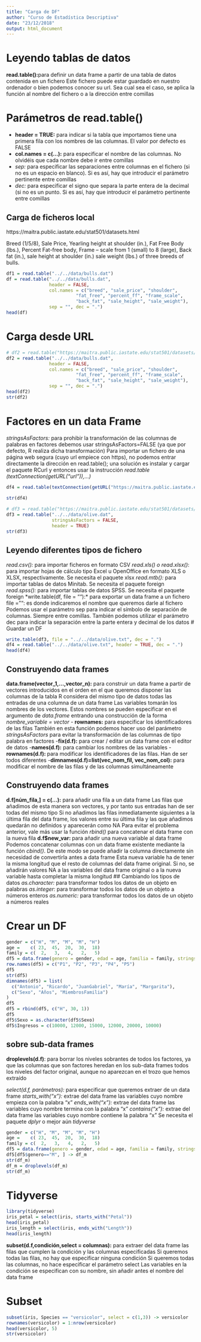 ```yaml
---
title: "Carga de DF"
author: "Curso de Estadística Descriptiva"
date: "23/12/2018"
output: html_document
---
```

# Leyendo tablas de datos
**read.table():**para definir un data frame a partir de una tabla de datos contenida en un fichero
Este fichero puede estar guardado en nuestro ordenador o bien podemos conocer su url. Sea cual sea el caso, se aplica la función al nombre del fichero o a la dirección entre comillas

# Parámetros de read.table()

- **header = TRUE:** para indicar si la tabla que importamos tiene una primera fila con los nombres de las columnas. El valor por defecto es FALSE
- **col.names = c(...):** para especificar el nombre de las columnas. No olvidéis que cada nombre debe ir entre comillas
- *sep:* para especificar las separaciones entre columnas en el fichero (si no es un espacio en blanco). Si es así, hay que introducir el parámetro pertinente entre comillas
- *dec:* para especificar el signo que separa la parte entera de la decimal (si no es un punto. Si es así, hay que introducir el parámetro pertinente entre comillas

##  Carga de ficheros local
https://maitra.public.iastate.edu/stat501/datasets.html

Breed (1/5/8), 
Sale Price, 
Yearling height at shoulder (in.), 
Fat Free Body (lbs.), 
Percent Fat-free body, 
Frame -- scale from 1 (small) to 8 (large), 
Back fat (in.), 
sale height at shoulder (in.) 
sale weight (lbs.) of three breeds of bulls.

```r
df1 = read.table("../../data/bulls.dat")
df = read.table("../../data/bulls.dat",
                header = FALSE, 
                col.names = c("breed", "sale_price", "shoulder",
                          "fat_free", "percent_ff", "frame_scale",
                          "back_fat", "sale_height", "sale_weight"),
                sep = "", dec = ".")
head(df)
```

# Carga desde URL

```r
# df2 = read.table("https://maitra.public.iastate.edu/stat501/datasets/bulls.dat",
df2 = read.table("../../data/bulls.dat",
                header = FALSE, 
                col.names = c("breed", "sale_price", "shoulder",
                          "fat_free", "percent_ff", "frame_scale",
                          "back_fat", "sale_height", "sale_weight"),
                sep = "", dec = ".")
head(df2)
str(df2)
```


# Factores en un data Frame
*stringsAsFactors:* para prohibir la transformación de las columnas de palabras en factores debemos usar stringsAsFactors=FALSE (ya que por defecto, R realiza dicha transformación)
Para importar un fichero de una página web segura (cuyo url empiece con https), no podemos entrar directamente la dirección en read.table(); una solución es instalar y cargar el paquete RCurl y entonces usar la instrucción *read.table (textConnection(getURL(“url ”)),...)*
```r
df4 = read.table(textConnection(getURL("https://maitra.public.iastate.edu/stat501/datasets/olive.dat")))
                  
str(df4)
```


```r

# df3 = read.table("https://maitra.public.iastate.edu/stat501/datasets/olive.dat",
df3 = read.table("../../data/olive.dat",
                 stringsAsFactors = FALSE,
                 header = TRUE)
str(df3)
```
## Leyendo diferentes tipos de fichero
*read.csv():* para importar ficheros en formato CSV
*read.xls() o read.xlsx()*: para importar hojas de cálculo tipo Excel u OpenOffice en formato XLS o XLSX, respectivamente. Se necesita el paquete xlsx
*read.mtb():* para importar tablas de datos Minitab. Se necesita el paquete foreign
*read.spss():* para importar tablas de datos SPSS. Se necesita el paquete foreign
*write.table(df, file = ""):* para exportar un data frame a un fichero
file = "": es donde indicaremos el nombre que queremos darle al fichero
Podemos usar el parámetro sep para indicar el símbolo de separación de columnas. Siempre entre comillas. También podemos utilizar el parámetro dec para indicar la separación entre la parte entera y decimal de los datos
# Guardar un DF

```r
write.table(df3, file = "../../data/olive.txt", dec = ".")
df4 = read.table("../../data/olive.txt", header = TRUE, dec = ".")
head(df4)
```
## Construyendo data frames
**data.frame(vector_1,...,vector_n):** para construir un data frame a partir de vectores introducidos en el orden en el que queremos disponer las columnas de la tabla
R considera del mismo tipo de datos todas las entradas de una columna de un data frame
Las variables tomarán los nombres de los vectores. Estos nombres se pueden especificar en el argumento de *data.frame* entrando una construcción de la forma *nombre_variable = vector*
- **rownames:** para especificar los identificadores de las filas
También en esta función podemos hacer uso del parámetro *stringsAsFactors* para evitar la transformación de las columnas de tipo palabra en factores
-**fix(d.f):** para crear / editar un data frame con el editor de datos
-**names(d.f):** para cambiar los nombres de las variables
-**rownames(d.f): **para modificar los identificadores de las filas. Han de ser todos diferentes
-**dimnames(d.f)=list(vec_nom_fil, vec_nom_col):** para modificar el nombre de las filas y de las columnas simultáneamente

## Construyendo data frames
**d.f[núm_fila,] = c(...):** para añadir una fila a un data frame
Las filas que añadimos de esta manera son vectores, y por tanto sus entradas han de ser todas del mismo tipo
Si no añadimos las filas inmediatamente siguientes a la última fila del data frame, los valores entre su última fila y las que añadimos quedarán no definidos y aparecerán como NA
Para evitar el problema anterior, vale más usar la función *rbind()* para concatenar el data frame con la nueva fila
**d.f$new_var: **para añadir una nueva variable al data frame
Podemos concatenar columnas con un data frame existente mediante la función *cbind()*. De este modo se puede añadir la columna directamente sin necesidad de convertirla antes a data frame
Esta nueva variable ha de tener la misma longitud que el resto de columnas del data frame original. Si no, se añadirán valores NA a las variables del data frame original o a la nueva variable hasta completar la misma longitud
## Cambiando los tipos de datos
*as.character: *para transformar todos los datos de un objeto en palabras
*as.integer:* para transformar todos los datos de un objeto a números enteros
*as.numeric:* para transformar todos los datos de un objeto a números reales

# Crear un DF

```r
gender = c("H", "M", "M", "M", "H")
age =    c( 23,  45,  20,  30,  18)
family = c(  2,   3,   4,   2,   5)
df5 = data.frame(genero = gender, edad = age, familia = family, stringsAsFactors = TRUE)
row.names(df5) = c("P1", "P2", "P3", "P4", "P5")
df5
str(df5)
dimnames(df5) = list(
  c("Antonio", "Ricardo", "JuanGabriel", "María", "Margarita"),
  c("Sexo", "Años", "MiembrosFamilia")
)
df5
df5 = rbind(df5, c("H", 30, 1))
df5
df5$Sexo = as.character(df5$Sexo)
df5$Ingresos = c(10000, 12000, 15000, 12000, 20000, 10000)
```
## sobre sub-data frames
**droplevels(d.f)**: para borrar los niveles sobrantes de todos los factores, ya que las columnas que son factores heredan en los sub-data frames todos los niveles del factor original, aunque no aparezcan en el trozo que hemos extraído

*select(d.f, parámetros):* para especificar que queremos extraer de un data frame
*starts_with("x"): *extrae del data frame las variables cuyo nombre empieza con la palabra "x"
*ends_with("x"):* extrae del data frame las variables cuyo nombre termina con la palabra "x"
*contains("x"):* extrae del data frame las variables cuyo nombre contiene la palabra "x"
Se necesita el paquete *dplyr* o mejor aún *tidyverse*

```r
gender = c("H", "M", "M", "M", "H")
age =    c( 23,  45,  20,  30,  18)
family = c(  2,   3,   4,   2,   5)
df5 = data.frame(genero = gender, edad = age, familia = family, stringsAsFactors = TRUE)
df5[df5$genero=="M", ] -> df_m
str(df_m)
df_m = droplevels(df_m)
str(df_m)
```

# Tidyverse
```r
library(tidyverse)
iris_petal = select(iris, starts_with("Petal"))
head(iris_petal)
iris_length = select(iris, ends_with("Length"))
head(iris_length)
```
**subset(d.f,condición,select = columnas):** para extraer del data frame las filas que cumplen la condición y las columnas especificadas
Si queremos todas las filas, no hay que especificar ninguna condición
Si queremos todas las columnas, no hace especificar el parámetro select
Las variables en la condición se especifican con su nombre, sin añadir antes el nombre del data frame

# Subset
```r
subset(iris, Species == "versicolor", select = c(1,3)) -> versicolor
rownames(versicolor) = 1:nrow(versicolor)
head(versicolor, 5)
str(versicolor)
```

